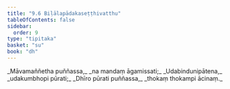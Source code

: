 ```yaml
---
title: "9.6 Biḷālapādakaseṭṭhivatthu"
tableOfContents: false
sidebar:
  order: 9
type: "tipitaka"
basket: "su"
book: "dh"
---
```



<DynamicBreadcrumb />

<Division number="122" book="dh">

<Paragraph number="131" type="verses" book="dh">
_Māvamaññetha puññassa,_  
_na mandaṃ āgamissati;_  
_Udabindunipātena,_  
_udakumbhopi pūrati;_  
_Dhīro pūrati puññassa,_  
_thokaṃ thokampi ācinaṃ._
</Paragraph>
</Division>
